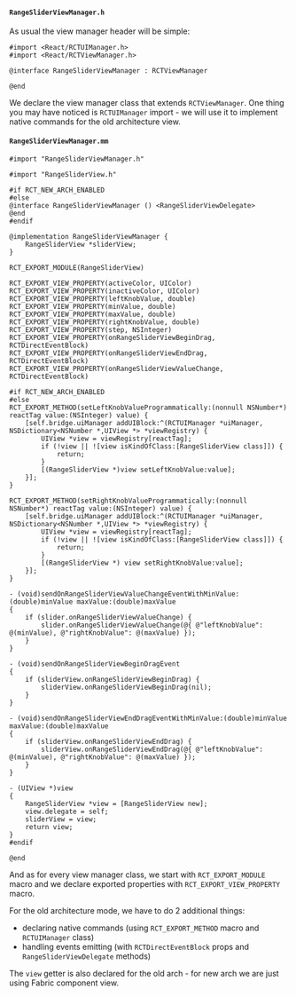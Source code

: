 #### `RangeSliderViewManager.h`

As usual the view manager header will be simple:

```objc title="ios/RangeSliderViewManager.h"
#import <React/RCTUIManager.h>
#import <React/RCTViewManager.h>

@interface RangeSliderViewManager : RCTViewManager

@end
```

We declare the view manager class that extends `RCTViewManager`.
One thing you may have noticed is `RCTUIManager` import - we will use it to implement native commands for the old architecture view.

#### `RangeSliderViewManager.mm`

```objc title="ios/RangeSliderViewManager.mm"
#import "RangeSliderViewManager.h"

#import "RangeSliderView.h"

#if RCT_NEW_ARCH_ENABLED
#else
@interface RangeSliderViewManager () <RangeSliderViewDelegate>
@end
#endif

@implementation RangeSliderViewManager {
    RangeSliderView *sliderView;
}

RCT_EXPORT_MODULE(RangeSliderView)

RCT_EXPORT_VIEW_PROPERTY(activeColor, UIColor)
RCT_EXPORT_VIEW_PROPERTY(inactiveColor, UIColor)
RCT_EXPORT_VIEW_PROPERTY(leftKnobValue, double)
RCT_EXPORT_VIEW_PROPERTY(minValue, double)
RCT_EXPORT_VIEW_PROPERTY(maxValue, double)
RCT_EXPORT_VIEW_PROPERTY(rightKnobValue, double)
RCT_EXPORT_VIEW_PROPERTY(step, NSInteger)
RCT_EXPORT_VIEW_PROPERTY(onRangeSliderViewBeginDrag, RCTDirectEventBlock)
RCT_EXPORT_VIEW_PROPERTY(onRangeSliderViewEndDrag, RCTDirectEventBlock)
RCT_EXPORT_VIEW_PROPERTY(onRangeSliderViewValueChange, RCTDirectEventBlock)

#if RCT_NEW_ARCH_ENABLED
#else
RCT_EXPORT_METHOD(setLeftKnobValueProgrammatically:(nonnull NSNumber*) reactTag value:(NSInteger) value) {
    [self.bridge.uiManager addUIBlock:^(RCTUIManager *uiManager, NSDictionary<NSNumber *,UIView *> *viewRegistry) {
        UIView *view = viewRegistry[reactTag];
        if (!view || ![view isKindOfClass:[RangeSliderView class]]) {
            return;
        }
        [(RangeSliderView *)view setLeftKnobValue:value];
    }];
}

RCT_EXPORT_METHOD(setRightKnobValueProgrammatically:(nonnull NSNumber*) reactTag value:(NSInteger) value) {
    [self.bridge.uiManager addUIBlock:^(RCTUIManager *uiManager, NSDictionary<NSNumber *,UIView *> *viewRegistry) {
        UIView *view = viewRegistry[reactTag];
        if (!view || ![view isKindOfClass:[RangeSliderView class]]) {
            return;
        }
        [(RangeSliderView *) view setRightKnobValue:value];
    }];
}

- (void)sendOnRangeSliderViewValueChangeEventWithMinValue:(double)minValue maxValue:(double)maxValue
{
    if (slider.onRangeSliderViewValueChange) {
        slider.onRangeSliderViewValueChange(@{ @"leftKnobValue": @(minValue), @"rightKnobValue": @(maxValue) });
    }
}

- (void)sendOnRangeSliderViewBeginDragEvent
{
    if (sliderView.onRangeSliderViewBeginDrag) {
        sliderView.onRangeSliderViewBeginDrag(nil);
    }
}

- (void)sendOnRangeSliderViewEndDragEventWithMinValue:(double)minValue maxValue:(double)maxValue
{
    if (sliderView.onRangeSliderViewEndDrag) {
        sliderView.onRangeSliderViewEndDrag(@{ @"leftKnobValue": @(minValue), @"rightKnobValue": @(maxValue) });
    }
}

- (UIView *)view
{
    RangeSliderView *view = [RangeSliderView new];
    view.delegate = self;
    sliderView = view;
    return view;
}
#endif

@end
```

And as for every view manager class, we start with `RCT_EXPORT_MODULE` macro and we declare exported properties with `RCT_EXPORT_VIEW_PROPERTY` macro.

For the old architecture mode, we have to do 2 additional things:
- declaring native commands (using `RCT_EXPORT_METHOD` macro and `RCTUIManager` class)
- handling events emitting (with `RCTDirectEventBlock` props and `RangeSliderViewDelegate` methods)

The `view` getter is also declared for the old arch - for new arch we are just using Fabric component view.
